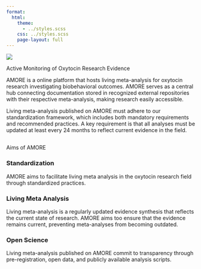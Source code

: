 ```yaml
---
format:
  html:
    theme: 
      - ../styles.scss
    css: ../styles.scss
    page-layout: full
---
```



::: {.content-section}
![](logo.unfinished.jpg){.header-logo}

::: {.subtitle-text}
Active Monitoring of Oxytocin Research Evidence
:::

AMORE is a online platform that hosts living meta-analysis for oxytocin research investigating biobehavioral outcomes. AMORE serves as a central hub connecting documentation stored in recognized external repositories with their respective meta-analysis, making research easily accessible.

Living meta-analysis published on AMORE must adhere to our standardization framework, which includes both mandatory requirements and recommended practices. A key requirement is that all analyses must be updated at least every 24 months to reflect current evidence in the field. 

## {.feature-heading}
Aims of AMORE  

::: {.feature-grid}
::: {.feature-box}
### Standardization
AMORE aims to facilitate living meta analysis in the oxytocin research field through standardized practices. 
:::

::: {.feature-box}
### Living Meta Analysis
Living meta-analysis is a regularly updated evidence synthesis that reflects the current state of research. AMORE aims too ensure that the evidence remains current, preventing meta-analyses from becoming outdated.  
:::

::: {.feature-box}
### Open Science
Living meta-analysis published on AMORE commit to transparency through pre-registration, open data, and publicly available analysis scripts.
:::
:::

::: {.spacer-index}
:::
:::